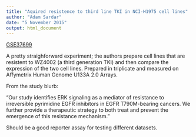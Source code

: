 ```yaml
---
title: "Aquired resistence to third line TKI in NCI-H1975 cell lines"
author: "Adam Sardar"
date: "5 November 2015"
output: html_document
---
```


[GSE37699](http://www.ncbi.nlm.nih.gov/geo/query/acc.cgi?acc=GSE37699)

A pretty straighforward experiment; the authors prepare cell lines that are resistent to WZ4002 (a third generation TKI) and then compare the expression of the two cell lines. Prepared in triplicate and measured on Affymetrix Human Genome U133A 2.0 Arrays.

From the study blurb:

"Our study identifies ERK signaling as a mediator of resistance to irreversible pyrimidine EGFR inhibitors in EGFR T790M-bearing cancers. We further provide a therapeutic strategy to both treat and prevent the emergence of this resistance mechanism."

Should be a good reporter assay for testing different datasets.